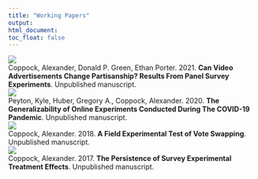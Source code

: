 ```yaml
---
title: "Working Papers"
output:
html_document:
toc_float: false
---
```

<!--html_preserve-->
<div class="band full">
<div class="bandContent gallerySection">
<div class="galleryItems"> 

<div class="galleryItem">
<a href="coppock_green_porter_2021.html"> <img class="galleryItemImage" src="card_figures/coppock_green_porter_2021_card.png"/> </a>
<div class="galleryItemDescription"> Coppock, Alexander, Donald P. Green, Ethan Porter. 2021. <b>Can Video Advertisements Change Partisanship? Results From Panel Survey Experiments</b>. Unpublished manuscript. </div>
</div>
<div class="galleryItem">
<a href="peyton_huber_coppock_2020.html"> <img class="galleryItemImage" src="card_figures/peyton_huber_coppock_2020_card.png"/> </a>
<div class="galleryItemDescription"> Peyton, Kyle, Huber, Gregory A., Coppock, Alexander. 2020. <b>The Generalizability of Online Experiments Conducted During The COVID-19 Pandemic</b>. Unpublished manuscript. </div>
</div>
<div class="galleryItem">
<a href="coppock_2018.html"> <img class="galleryItemImage" src="card_figures/coppock_2018_card.png"/> </a>
<div class="galleryItemDescription"> Coppock, Alexander. 2018. <b>A Field Experimental Test of Vote Swapping</b>. Unpublished manuscript. </div>
</div>
<div class="galleryItem">
<a href="coppock_2017b.html"> <img class="galleryItemImage" src="card_figures/coppock_2017b_card.png"/> </a>
<div class="galleryItemDescription"> Coppock, Alexander. 2017. <b>The Persistence of Survey Experimental Treatment Effects</b>. Unpublished manuscript. </div>
</div>
</div>
</div>
<!--/html_preserve-->